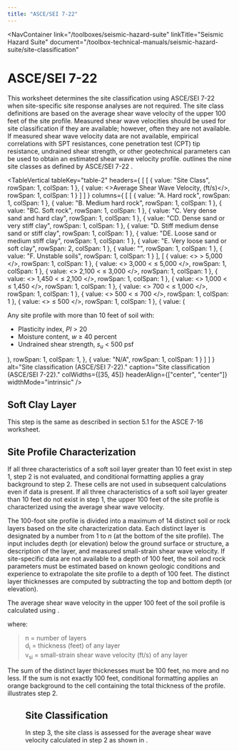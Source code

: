 ```yaml
---
title: "ASCE/SEI 7-22"
---
```



<NavContainer 
  link="/toolboxes/seismic-hazard-suite"
  linkTitle="Seismic Hazard Suite"
  document="/toolbox-technical-manuals/seismic-hazard-suite/site-classification"
></NavContainer>

# ASCE/SEI 7-22

This worksheet determines the site classification using ASCE/SEI 7-22 <Citation citationKey="ASCE2022" /> when site-specific site response analyses
are not required. The site class definitions are based on the average shear wave velocity of the upper 100 feet of the site profile. Measured shear
wave velocities should be used for site classification if they are available; however, often they are not available. If measured shear wave velocity
data are not available, empirical correlations with SPT resistances, cone penetration test (CPT) tip resistance, undrained shear strength, or other
geotechnical parameters can be used to obtain an estimated shear wave velocity profile. <TableReference tableKey="table-2" /> outlines the nine site
classes as defined by ASCE/SEI 7-22 <Citation citationKey="ASCE2022" />.

<TableVertical
  tableKey="table-2"
  headers={
[
    [
      { value: "Site Class", rowSpan: 1, colSpan: 1 },
      { value: <>Average Shear Wave Velocity, <EquationNoRef equation="\overline{v_s}" /> (ft/s)</>, rowSpan: 1, colSpan: 1 }
    ]
  ]
  }
  columns={
[
    [
      { value: "A. Hard rock", rowSpan: 1, colSpan: 1 },
      { value: "B. Medium hard rock", rowSpan: 1, colSpan: 1 },
      { value: "BC. Soft rock", rowSpan: 1, colSpan: 1 },
      { value: "C. Very dense sand and hard clay", rowSpan: 1, colSpan: 1 },
      { value: "CD. Dense sand or very stiff clay", rowSpan: 1, colSpan: 1 },
      { value: "D. Stiff medium dense sand or stiff clay", rowSpan: 1, colSpan: 1 },
      { value: "DE. Loose sand or medium stiff clay", rowSpan: 1, colSpan: 1 },
      { value: "E. Very loose sand or soft clay", rowSpan: 2, colSpan: 1 },
      { value: "", rowSpan: 1, colSpan: 1 },
      { value: "F. Unstable soils", rowSpan: 1, colSpan: 1 }
    ],
    [
      { value: <> <EquationNoRef equation="\overline{v_s}" /> &gt; 5,000 </>, rowSpan: 1, colSpan: 1 },
      { value: <> 3,000 &lt; <EquationNoRef equation="\overline{v_s}" /> ≤ 5,000 </>, rowSpan: 1, colSpan: 1 },
      { value: <> 2,100 &lt; <EquationNoRef equation="\overline{v_s}" /> ≤ 3,000 </>, rowSpan: 1, colSpan: 1 },
      { value: <> 1,450 &lt; <EquationNoRef equation="\overline{v_s}" /> ≤ 2,100 </>, rowSpan: 1, colSpan: 1 },
      { value: <> 1,000 &lt; <EquationNoRef equation="\overline{v_s}" /> ≤ 1,450 </>, rowSpan: 1, colSpan: 1 },
      { value: <> 700 &lt; <EquationNoRef equation="\overline{v_s}" /> ≤ 1,000 </>, rowSpan: 1, colSpan: 1 },
      { value: <> 500 &lt; <EquationNoRef equation="\overline{v_s}" /> ≤ 700 </>, rowSpan: 1, colSpan: 1 },
      { value: <> <EquationNoRef equation="\overline{v_s}" /> ≤ 500 </>, rowSpan: 1, colSpan: 1 },
      {
        value: (
          <div>
            Any site profile with more than 10 feet of soil with:
            <ul className="list-disc pl-6 mt-2">
              <li>
                Plasticity index, <em>PI</em> &gt; 20
              </li>
              <li>
                Moisture content, <em>w</em> &ge; 40 percent
              </li>
              <li>
                Undrained shear strength, <em>s<sub>u</sub></em> &lt; 500 psf
              </li>
            </ul>
          </div>
        ),
        rowSpan: 1,
        colSpan: 1,
      },
      { value: "N/A", rowSpan: 1, colSpan: 1 }
    ]
  ]
  }
  alt="Site classification (ASCE/SEI 7-22)."
  caption="Site classification (ASCE/SEI 7-22)."
  colWidths={[35, 45]}
  headerAlign={["center", "center"]}
  widthMode="intrinsic"
/>

## Soft Clay Layer

This step is the same as described in section 5.1 for the ASCE 7-16 worksheet.

## Site Profile Characterization

If all three characteristics of a soft soil layer greater than 10 feet exist in step 1, step 2 is not evaluated, and conditional formatting applies a
gray background to step 2. These cells are not used in subsequent calculations even if data is present. If all three characteristics of a soft soil
layer greater than 10 feet do not exist in step 1, the upper 100 feet of the site profile is characterized using the average shear wave velocity.

The 100-foot site profile is divided into a maximum of 14 distinct soil or rock layers based on the site characterization data. Each distinct layer is
designated by a number from 1 to <em>n</em> (at the bottom of the site profile). The input includes depth (or elevation) below the ground surface or
structure, a description of the layer, and measured small-strain shear wave velocity. If site-specific data are not available to a depth of 100 feet,
the soil and rock parameters must be estimated based on known geologic conditions and experience to extrapolate the site profile to a depth of 100
feet. The distinct layer thicknesses are computed by subtracting the top and bottom depth (or elevation).

The average shear wave velocity in the upper 100 feet of the soil profile is calculated using <EquationReference equationKey="equation-8" />.

<Equation
  equationKey="equation-8"
  equation="\overline{v_s} = \frac{\displaystyle\sum_{\displaystyle i=1}^{n} d_i}{\displaystyle\sum_{\displaystyle i=1}^{n} \frac{d_i}{v_{si}}}"
/>

where:

> n = number of layers  
> d<sub>i</sub> = thickness (feet) of any layer  
> v<sub>si</sub> = small-strain shear wave velocity (ft/s) of any layer

<Equation
  equationKey="equation-9"
  equation="\sum_{\displaystyle i=1}^{n} d_i = 100 \ \text{feet}"
/>

The sum of the distinct layer thicknesses must be 100 feet, no more and no less. If the sum is not exactly 100 feet, conditional formatting applies an
orange background to the cell containing the total thickness of the profile. <FigReference figKey="figure-14" /> illustrates step 2.

<Figure
  figKey="figure-14"
  src="figures/toolbox-technical-manuals/seismic-hazard-suite/site-classification/v1.0/figures/figure14.png"
  alt="Step 2 of ASCE 7-22 worksheet."
  caption="Step 2 of ASCE 7-22 worksheet."
/>

## Site Classification

In step 3, the site class is assessed for the average shear wave velocity calculated in step 2 as shown in <FigReference figKey="figure-15" />.

<Figure
  figKey="figure-15"
  src="figures/toolbox-technical-manuals/seismic-hazard-suite/site-classification/v1.0/figures/figure15.png"
  alt="Step 3 of ASCE 7-22 worksheet."
  caption="Step 3 of ASCE 7-22 worksheet."
/>

<CitationFootnote />
